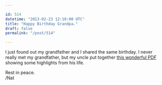 ```yaml
---

id: 514
datetime: "2013-02-23 12:10:00 UTC"
title: "Happy Birthday Grandpa."
draft: false
permalink: "/post/514"

---
```


I just found out my grandfather and I shared the same birthday. I never really met my grandfather, but my uncle put together [this wonderful PDF](/images/2013/2/GWD2013.pdf) showing some highlights from his life.

Rest in peace.  
/Nat


